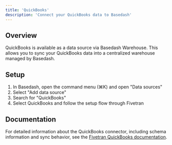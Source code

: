 ```yaml
---
title: 'QuickBooks'
description: 'Connect your QuickBooks data to Basedash'
---
```


## Overview

QuickBooks is available as a data source via Basedash Warehouse. This allows you to sync your QuickBooks data into a centralized warehouse managed by Basedash.

## Setup

1. In Basedash, open the command menu (⌘K) and open "Data sources"
2. Select "Add data source"
3. Search for "QuickBooks"
4. Select QuickBooks and follow the setup flow through Fivetran

## Documentation

For detailed information about the QuickBooks connector, including schema information and sync behavior, see the [Fivetran QuickBooks documentation](https://fivetran.com/docs/connectors/applications/quickbooks).
